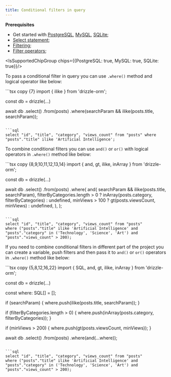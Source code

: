 ```yaml
---
title: Conditional filters in query
---
```


**Prerequisites**
- Get started with [PostgreSQL](/docs/get-started-postgresql), [MySQL](/docs/get-started-mysql), [SQLite](/docs/get-started-sqlite);
- [Select statement](/docs/select);
- [Filtering](/docs/select#filtering);
- [Filter operators](/docs/operators);

<IsSupportedChipGroup chips={{PostgreSQL: true, MySQL: true, SQLite: true}}/>

To pass a conditional filter in query you can use `.where()` method and logical operator like below:

<Section>
```tsx copy {7}
import { ilike } from 'drizzle-orm';

const db = drizzle(...)

await db
  .select()
  .from(posts)
  .where(searchParam && ilike(posts.title, searchParam));
```

```sql
select "id", "title", "category", "views_count" from "posts" where "posts"."title" ilike 'Artificial Intelligence';
```
</Section>

To combine conditional filters you can use `and()` or `or()` with logical operators in `.where()` method like below:

<Section>
```tsx copy {8,9,10,11,12,13,14}
import { and, gt, ilike, inArray } from 'drizzle-orm';

const db = drizzle(...)

await db
  .select()
  .from(posts)
  .where(
    and(
      searchParam && ilike(posts.title, searchParam),
      filterByCategories.length > 0 ? inArray(posts.category, filterByCategories) : undefined,
      minViews > 100 ? gt(posts.viewsCount, minViews) : undefined,
    ),
  );
```

```sql
select "id", "title", "category", "views_count" from "posts"
where ("posts"."title" ilike 'Artificial Intelligence' and "posts"."category" in ('Technology', 'Science', 'Art') and "posts"."views_count" > 200);
```
</Section>

If you need to combine conditional filters in different part of the project you can create a variable, push filters and then pass it to `and()` or `or()` operators in `.where()` method like below:

<Section>
```tsx copy {5,8,12,16,22}
import { SQL, and, gt, ilike, inArray } from 'drizzle-orm';

const db = drizzle(...)

const where: SQL[] = [];

if (searchParam) {
  where.push(ilike(posts.title, searchParam));
}

if (filterByCategories.length > 0) {
  where.push(inArray(posts.category, filterByCategories));
}

if (minViews > 200) {
  where.push(gt(posts.viewsCount, minViews));
}

await db
  .select()
  .from(posts)
  .where(and(...where));
```

```sql
select "id", "title", "category", "views_count" from "posts"
where ("posts"."title" ilike 'Artificial Intelligence' and "posts"."category" in ('Technology', 'Science', 'Art') and "posts"."views_count" > 200);
```
</Section>
